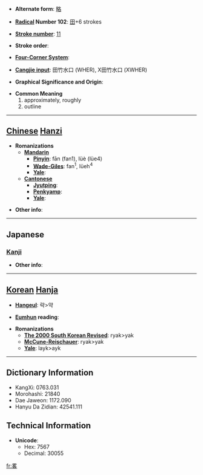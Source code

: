 * '''Alternate form''': [[略]]

* '''[[Wiktionary:Chinese radical index| Radical]] Number 102''': [[Wiktionary:Chinese radical index 田|田]]+6 strokes

* '''[[Wiktionary:Chinese total strokes index|Stroke number]]''': [[Wiktionary:Chinese total strokes index 11|11]]

* '''Stroke order''': 

* '''[[Wiktionary:Chinese four corner index|Four-Corner System]]''': 

* '''[[Wiktionary:Chinese Cangjie index|Cangjie input]]''': 田竹水口 (WHER), X田竹水口 (XWHER)

* '''Graphical Significance and Origin''': 

* '''Common Meaning'''
*#approximately, roughly
*# outline


----

== [[Chinese]] [[Hanzi]] ==

* '''Romanizations'''
** '''[[Mandarin]]'''
*** '''[[Pinyin]]''': fān (fan1), lüè (lüe4)
*** '''[[Wade-Giles]]''': fan<sup>1</sup>, lüeh<sup>4</sup>
*** '''[[Yale]]''': 
** '''[[Cantonese]]'''
*** '''[[Jyutping]]''':
*** '''[[Penkyamp]]''': 
*** '''[[Yale]]''': 

* '''Other info''': 

----

==Japanese==
===[[Kanji]]===
{{kanji|on readings=[[りゃく]] (ryaku)
|kun readings=[[おさめる]] (osameru), [[はかる]] (hakaru), [[ほぼ]] (hobo)
}}

* '''Other info''':  

----

== [[Korean]] [[Hanja]] ==

* '''[[Hangeul]]''': 략>약

* '''[[Eumhun]] reading''': 

* '''Romanizations'''
** '''[[The 2000 South Korean Revised Romanization|The 2000 South Korean Revised]]''': ryak>yak
** '''[[McCune-Reischauer]]''': ryak>yak
** '''[[Yale]]''': layk>ayk

----

== Dictionary Information ==

* KangXi: 0763.031
* Morohashi: 21840
* Dae Jaweon: 1172.090
* Hanyu Da Zidian: 42541.111

== Technical Information ==

* '''Unicode''':
** Hex: 7567
** Decimal: 30055

[[fr:畧]]
